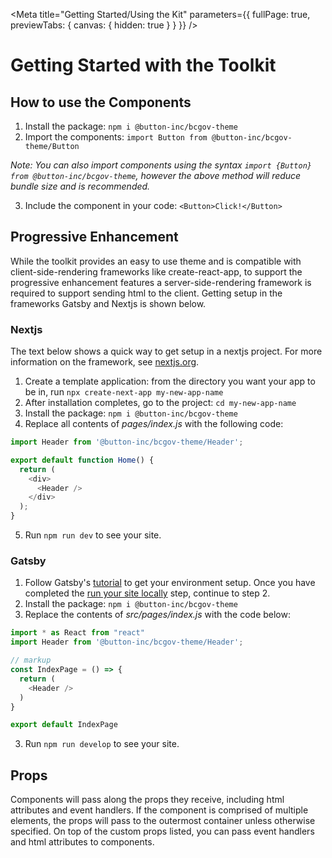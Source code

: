 <!---Badge.stories.mdx --->


<Meta
  title="Getting Started/Using the Kit"
  parameters={{ fullPage: true, previewTabs: { canvas: { hidden: true } } }}
/>

# Getting Started with the Toolkit

## How to use the Components

1. Install the package: `npm i @button-inc/bcgov-theme`
2. Import the components: `import Button from @button-inc/bcgov-theme/Button`

_Note: You can also import components using the syntax `import {Button} from @button-inc/bcgov-theme`, however the above method will reduce bundle size and is recommended._

3. Include the component in your code: `<Button>Click!</Button>`

## Progressive Enhancement

While the toolkit provides an easy to use theme and is compatible with client-side-rendering frameworks like
create-react-app, to support the progressive enhancement features a server-side-rendering framework is required to
support sending html to the client. Getting setup in the frameworks Gatsby and Nextjs is shown below.

### Nextjs

The text below shows a quick way to get setup in a nextjs project. For more information on the framework, see [nextjs.org](https://nextjs.org/).

1. Create a template application: from the directory you want your app to be in, run `npx create-next-app my-new-app-name`
2. After installation completes, go to the project: `cd my-new-app-name`
3. Install the package: `npm i @button-inc/bcgov-theme`
4. Replace all contents of _pages/index.js_ with the following code:

```js
import Header from '@button-inc/bcgov-theme/Header';

export default function Home() {
  return (
    <div>
      <Header />
    </div>
  );
}
```

5. Run `npm run dev` to see your site.

### Gatsby

1. Follow Gatsby's [tutorial](https://www.gatsbyjs.com/docs/tutorial/part-0/) to get your environment setup. Once you have completed the [run your site locally](https://www.gatsbyjs.com/docs/tutorial/part-1/#run-your-site-locally) step, continue to step 2.
2. Install the package: `npm i @button-inc/bcgov-theme`
3. Replace the contents of _src/pages/index.js_ with the code below:
```js
import * as React from "react"
import Header from '@button-inc/bcgov-theme/Header';

// markup
const IndexPage = () => {
  return (
    <Header />
  )
}

export default IndexPage
```
3. Run `npm run develop` to see your site.

## Props

Components will pass along the props they receive, including html attributes and event handlers. If the component is comprised of multiple
elements, the props will pass to the outermost container unless otherwise specified. On top
of the custom props listed, you can pass event handlers and html attributes to components.
